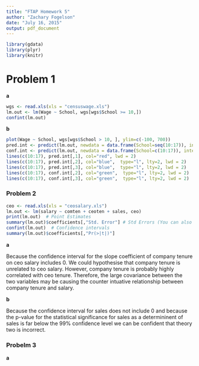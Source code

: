 ```yaml
---
title: "FTAP Homework 5"
author: "Zachary Fogelson"
date: "July 16, 2015"
output: pdf_document
---
```


```r
library(gdata)
library(plyr)
library(knitr)
```

# Problem 1

**a** 

```r
wgs <- read.xls(xls = "censuswage.xls")
lm.out <- lm(Wage ~ School, wgs[wgs$School >= 10,])
confint(lm.out)
```


**b**

```r
plot(Wage ~ School, wgs[wgs$School > 10, ], ylim=c(-100, 700))
pred.int <- predict(lm.out, newdata = data.frame(School=seq(10:17)), interval = "predict")
conf.int <- predict(lm.out, newdata = data.frame(School=c(10:17)), interval = "confidence")
lines(c(10:17), pred.int[,1], col="red", lwd = 2)
lines(c(10:17), pred.int[,2], col="blue",  type="l", lty=2, lwd = 2)
lines(c(10:17), pred.int[,3], col="blue",  type="l", lty=2, lwd = 2)
lines(c(10:17), conf.int[,2], col="green",  type="l", lty=2, lwd = 2)
lines(c(10:17), conf.int[,3], col="green",  type="l", lty=2, lwd = 2)
```

### Problem 2

```r
ceo <- read.xls(xls = "ceosalary.xls")
lm.out <- lm(salary ~ comten + ceoten + sales, ceo)
print(lm.out)  # Point Estimates
summary(lm.out)$coefficients[,"Std. Error"] # Std Errors (You can also see this from sqrt(diag(vcov(lm.out))))
confint(lm.out)  # Confidence intervals
summary(lm.out)$coefficients[,"Pr(>|t|)"]
```

**a**

Because the confidence interval for the slope coefficient of company tenure on ceo salary includes 0. We could hypothesise that company tenure is unrelated to ceo salary. However, company tenure is probably highly correlated with ceo tenure. Therefore, the large covariance between the two variables may be causing the counter intuative relationship between company tenure and salary.

**b**

Because the confidence interval for sales does not include 0 and because the p-value for the statistical significance for sales as a determininent of sales is far below the 99% confidence level we can be confident that theory two is incorrect.


### Probelm 3

**a** 




